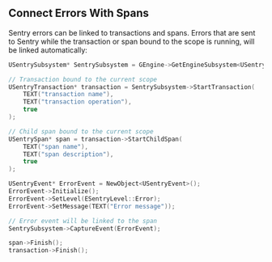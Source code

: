 ## Connect Errors With Spans

Sentry errors can be linked to transactions and spans. Errors that are sent to Sentry while the transaction or span bound to the scope is running, will be linked automatically:

```cpp
USentrySubsystem* SentrySubsystem = GEngine->GetEngineSubsystem<USentrySubsystem>();

// Transaction bound to the current scope
USentryTransaction* transaction = SentrySubsystem->StartTransaction(
    TEXT("transaction name"),
    TEXT("transaction operation"),
    true
);

// Child span bound to the current scope
USentrySpan* span = transaction->StartChildSpan(
    TEXT("span name"),
    TEXT("span description"),
    true
);

USentryEvent* ErrorEvent = NewObject<USentryEvent>();
ErrorEvent->Initialize();
ErrorEvent->SetLevel(ESentryLevel::Error);
ErrorEvent->SetMessage(TEXT("Error message"));

// Error event will be linked to the span
SentrySubsystem->CaptureEvent(ErrorEvent);

span->Finish();
transaction->Finish();
```
